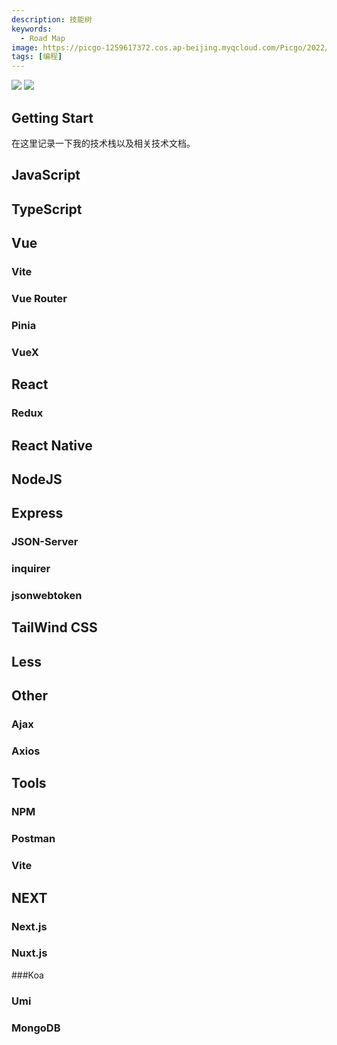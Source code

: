 ```yaml
---
description: 技能树
keywords:
  - Road Map
image: https://picgo-1259617372.cos.ap-beijing.myqcloud.com/Picgo/2022/01/19-11-28-23-404Lab.jpeg
tags: [编程]
---
```



<img
  className="Badges"
  src="https://picgo-1259617372.cos.ap-beijing.myqcloud.com/logo_chen_%E7%B4%AB%E8%89%B2.svg"
/>
<img
  className="Badges"
  src="https://api.netlify.com/api/v1/badges/62b2ea8d-7e62-49d1-bb5a-b507b01377af/deploy-status"
/>

## Getting Start

在这里记录一下我的技术栈以及相关技术文档。

## JavaScript

## TypeScript

## Vue

### Vite

### Vue Router

### Pinia

### VueX

## React

### Redux

## React Native

## NodeJS

## Express

### JSON-Server

### inquirer

### jsonwebtoken

###

## TailWind CSS

## Less

## Other

### Ajax

### Axios

## Tools

### NPM

### Postman

### Vite

###

## NEXT

### Next.js

### Nuxt.js

###Koa

### Umi

### MongoDB

##
